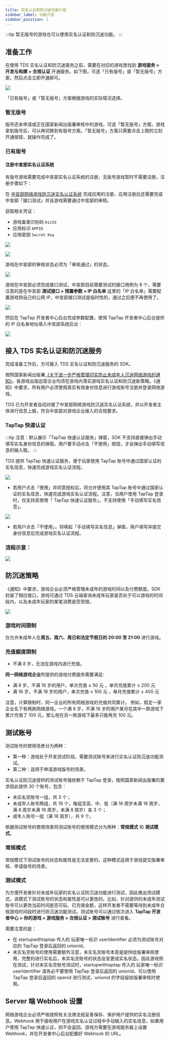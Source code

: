 ```yaml
---
title: 实名认证和防沉迷功能介绍
sidebar_label: 功能介绍
sidebar_position: 1
---
```


:::tip
暂无版号的游戏也可以使用实名认证和防沉迷功能。
:::


## 准备工作

在使用 TDS 实名认证和防沉迷服务之前，需要在对应的游戏里找到 **游戏服务 > 开发与构建 > 合规认证** 开通服务。如下图，可选「已有版号」或「暂无版号」方案，然后点击立即开通即可。

![](https://capacity-files.lcfile.com/8xGphnizlUYCzCxGCgsda1d07119IRqG/compliance-certification.png)

「已有版号」或「暂无版号」方案根据游戏的实际情况选择。

### 暂无版号 

版号还未申请或正在国家新闻出版署审核中的游戏，可选「暂无版号」方案。游戏拿到版号后，可以再切换到有版号方案。「暂无版号」方案只需要点击上图的立刻开通按钮，就操作完成了。 

### 已有版号

#### 注册中宣部实名认证系统

有版号游戏需要完成中宣部实名认证系统的注册，无版号游戏暂时不需要注册。注册步骤如下：

在 [中宣部网络游戏防沉迷实名认证系统](https://wlc.nppa.gov.cn/fcm_company/index.html#/login?redirect=%2F) 完成应用的注册，应用注册后还需要完成中宣部「接口测试」并且游戏需要通过中宣部的审核。

获取相关凭证：

- 游戏备案识别码 `bizId`
- 应用标识 `APPID` 
- 应用密钥 `Secret Key`

![](/img/anti-addiction/biz-id.png)

![](/img/anti-addiction/secretkey.png)

游戏在中宣部的审核状态必须为「审核通过」的状态。

![](https://capacity-files.lcfile.com/BC7gUR6wfpOh9PHj8XwKybxseeHhl6Fq/anti-examine-success.png)

游戏在中宣部必须完成接口测试，中宣部目前需要测试的接口用例为 8 个，需要注意的是在中宣部 **测试接口 > 预置参数 > IP 白名单** 这里的「IP 白名单」需要配置游戏侧自己的公网 IP，中宣部接口测试是临时性的，通过之后便不再使用了。

![](/img/anti-addiction/testcase.png)

然后在 TapTap 开发者中心后台完成参数配置，使用 TapTap 开发者中心后台提供的 IP 白名单地址填入中宣部系统后台：

![](https://capacity-files.lcfile.com/3WYezwPnXmK3zOLdVGLPWuvuf0MX4m1M/anti-addiction-qualification.png)

## 接入 TDS 实名认证和防沉迷服务

完成准备工作后，方可接入 TDS 实名认证和防沉迷服务的 SDK。

按照国家新闻出版署[《关于进一步严格管理切实防止未成年人沉迷网络游戏的通知》](https://www.nppa.gov.cn/xxfb/tzgs/202108/t20210830_666285.html)，各游戏出版运营企业均须在游戏内落实游戏实名认证和防沉迷新策略。《通知》中要求，所有用户必须使用真实有效身份信息进行游戏账号注册并登录网络游戏。

TDS 已为开发者自动对接了中宣部网络游戏防沉迷实名认证系统，并以开发者主体进行信息上报，符合中宣部对游戏企业接入的合规要求。

### TapTap 快速认证

:::tip
注意：默认展示「TapTap 快速认证服务」弹窗，SDK 不支持直接弹出手动填写实名身份信息的弹窗。用户要手动点击「不使用」按钮，才会弹出手动填写信息的输入框。
:::

TDS 提供 TapTap 快速认证服务，便于玩家使用 TapTap 账号中通过国家认证的实名信息，快速完成游戏实名认证流程。

![](/img/anti-addiction/image2021-10-18_17-57-51.png)

- 若用户点击「使用」并同意授权后，将允许使用其 TapTap 账号中通过国家认证的实名信息，快速完成游戏实名认证流程。注意，当用户使用 TapTap 登录时，仅支持其使用「 TapTap 快速认证服务」，不支持使用「手动填写实名信息」。

![](/img/anti-addiction/image2021-10-19_17-4-12.png)

- 若用户点击「不使用」，将唤起「手动填写实名信息」弹窗，用户填写并提交身份信息后完成游戏实名认证流程。

### 流程示意：

![](https://capacity-files.lcfile.com/9KWokuPfRslSaeuwDpvkXW2uDrwUIpPk/anti-flow-pic.jpg)

## 防沉迷策略

《通知》中要求，游戏企业必须严格管理未成年的游戏时间以及付费额度。SDK 封装了相应接口，游戏可通过 TDS 云端查询未成年玩家是否处于可以游戏的时间段内，以及未成年玩家的某笔消费是否受限。

![](/img/anti-addiction/not-allow-play.png)

### 游戏时间限制

仅允许未成年人在**周五、周六、周日和法定节假日的 20:00 至 21:00** 进行游戏。

### 充值额度限制

- 不满 8 岁，无法在游戏内进行充值。

**同一网络游戏企业**所提供的游戏付费服务需要满足:

- 满 8 岁，不满 16 岁的用户，单次充值 ≤ 50 元 ，单月充值累计 ≤ 200 元
- 满 16 岁，不满 18 岁的用户，单次充值 ≤ 100 元 ，单月充值累计 ≤ 400 元

注意，计算限制时，同一企业的所有网络游戏的充值共同累计。
例如，假定一家企业名下有两款网络游戏，一个满 8 岁，不满 16 岁的用户某月在其中一款游戏下累计充值了 100 元，那么他在另一款游戏下最多只能再充 100 元。


## 测试账号

测试账号的使用场景分为两种：
- 第一种：游戏处于开发测试阶段，需要测试账号来进行实名认证防沉迷功能测试。
- 第二种：适用于申请游戏版号的场景。

实名认证防沉迷提供的测试账号强依赖于 TapTap 登录，按照国家新闻出版署的要求因此提供 30 个账号，包含：

- 未实名空账号一组，共 3 个；
- 未成年人账号两组，共 18 个，每组含高、中、低（满 16 周岁未满 18 周岁，满 8 周岁未满 16 周岁，未满 8 周岁）各 3 个；
- 成年人账号一组（满 18 周岁），共 9 个。

依据测试账号的使用场景将测试账号的使用模式分为两种：**常规模式** 和 **测试模式**。

### 常规模式

常规模式下测试账号的状态和属性是无法变更的，这种模式适用于游戏提交版署审核、申请版号的场景。

### 测试模式

为方便开发者针对未成年玩家的实名认证防沉迷功能进行测试，因此推出测试模式，该模式下测试账号的状态和属性是可以更改的。比如，针对提供的未成年测试账号可以更改当前时间是否可玩、已充值金额，这样开发者不需要等待到未成年合规游戏时间段时进行防沉迷功能测试。测试账号可以通过依次进入 **TapTap 开发者中心 > 你的游戏 > 游戏服务 > 合规认证 > 测试账号** 进行查看。

需要注意的是：
- 在 startupwithtaptap 传入的 玩家唯一标识 userIdentifier 必须为测试账号对应的 TapTap 登录后返回的 unionid。
- 未实名空账号的使用需要额外注意，未实名空账号本意是提供给版署审核使用，完整的进行实名后，未实名空账号的状态会变更成实名状态。因此游戏侧在测试，针对未实名空账号测试时，startupwithtaptap 传入的 玩家唯一标识 userIdentifier 请务必不要使用 TapTap 登录后返回的 unionid，可以使用  TapTap 登录后返回的 openid 进行测试，unionid 的字段留给版署审核时使用。

## Server 端 Webhook 设置

网络游戏企业必须严格按照有关法律法规妥善保存、保护用户提供的实名注册信息。Webhook 用于接收用户在游戏实名认证过程中手动输入的实名信息，如果用户使用 TapTap 快速认证，则不会返回。游戏方需要在游戏服务器上设置 Webhook，并在开发者中心后台配置好 Webhook 的 URL。